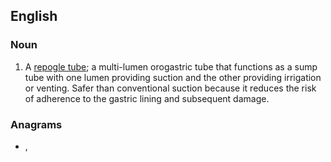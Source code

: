 ==English==

===Noun===
{{en-noun}}

# {{lb|en|medicine|neonatal medicine}} A [[repogle tube]]; a multi-lumen orogastric tube that functions as a sump tube with one lumen providing suction and the other providing irrigation or venting. Safer than conventional suction because it reduces the risk of adherence to the gastric lining and subsequent damage.

===Anagrams===
* {{l|en|leg rope}}, {{l|en|legrope}}